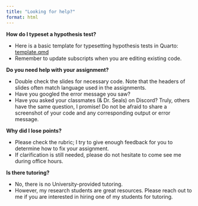 ```yaml
---
title: "Looking for help?"
format: html
---
```


**How do I typeset a hypothesis test?**

- Here is a basic template for typesetting hypothesis tests in Quarto: <a href="https://github.com/samanthaseals/STA4173Su25/blob/main/hyp_test_template.qmd">template.qmd</a>
- Remember to update subscripts when you are editing existing code.

**Do you need help with your assignment?**

- Double check the slides for necessary code. Note that the headers of slides often match language used in the assignments.
- Have you googled the error message you saw? 
- Have you asked your classmates (& Dr. Seals) on Discord? Truly, others have the same question, I promise! Do not be afraid to share a screenshot of your code and any corresponding output or error message.

**Why did I lose points?**

- Please check the rubric; I try to give enough feedback for you to determine how to fix your assignment.
- If clarification is still needed, please do not hesitate to come see me during office hours.

**Is there tutoring?**

- No, there is no University-provided tutoring. 
- However, my research students are great resources. Please reach out to me if you are interested in hiring one of my students for tutoring. 

